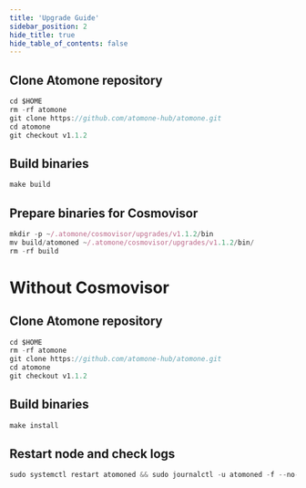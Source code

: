 ```yaml
---
title: 'Upgrade Guide'
sidebar_position: 2
hide_title: true
hide_table_of_contents: false
---
```



<PageTitle
  iconUrl="img/atomone-icon.svg"
  title="Atomone Upgrade Guide"
  chainId="atomone-1"
  version="v1.1.2"
/>

## Clone Atomone repository

```js
cd $HOME
rm -rf atomone
git clone https://github.com/atomone-hub/atomone.git
cd atomone
git checkout v1.1.2
```

## Build binaries

```js
make build
```

## Prepare binaries for Cosmovisor

```js
mkdir -p ~/.atomone/cosmovisor/upgrades/v1.1.2/bin
mv build/atomoned ~/.atomone/cosmovisor/upgrades/v1.1.2/bin/
rm -rf build
```

# Without Cosmovisor

## Clone Atomone repository

```js
cd $HOME
rm -rf atomone
git clone https://github.com/atomone-hub/atomone.git
cd atomone
git checkout v1.1.2
```

## Build binaries

```js
make install
```

## Restart node and check logs

```js
sudo systemctl restart atomoned && sudo journalctl -u atomoned -f --no-hostname -o cat
```
